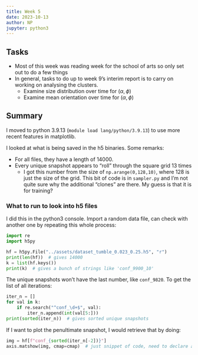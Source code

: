```yaml
---
title: Week 5
date: 2023-10-13
author: NP
jupyter: python3
---
```


## Tasks

- Most of this week was reading week for the school of arts so only set out to
do a few things
- In general, tasks to do up to week 9's interim report is to carry on working on
  analysing the clusters.
  - Examine size distribution over time for $(\alpha, \phi)$
  - Examine mean orientation over time for $(\alpha, \phi)$

## Summary

I moved to python 3.9.13 (`module load lang/python/3.9.13`) to use more recent
features in matplotlib.

I looked at what is being saved in the h5 binaries. Some remarks:

- For all files, they have a length of 14000.
- Every unique snapshot appears to "roll" through the square grid 13 times
  - I got this number from the size of `np.arange(0,128,10)`, where 128 is just
  the size of the grid. This bit of code is in `sampler.py` and I'm not quite
  sure why the additional "clones" are there. My guess is that it is for
  training?

### What to run to look into h5 files

I did this in the python3 console. Import a random data file, can check with
another one by repeating this whole process:


```python
import re
import h5py

hf = h5py.File("../assets/dataset_tumble_0.023_0.25.h5", "r")
print(len(hf))  # gives 14000
k = list(hf.keys())
print(k)  # gives a bunch of strings like 'conf_9900_10'
```

The unique snapshots won't have the last number, like `conf_9820`.
To get the list of all iterations:

```python
iter_n = []
for val in k:
    if re.search("^conf_\d+$", val):
        iter_n.append(int(val[5:]))
print(sorted(iter_n))  # gives sorted unique snapshots
```

If I want to plot the penultimate snapshot, I would retrieve that by doing:

```python
img = hf[f"conf_{sorted(iter_n[-2])}"]
axis.matshow(img, cmap=cmap)  # just snippet of code, need to declare axis first
```
